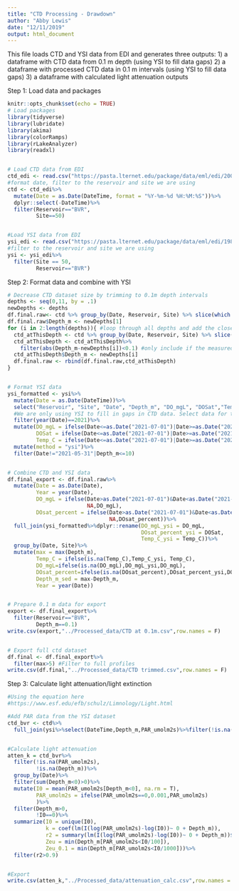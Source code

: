 ```yaml
---
title: "CTD Processing - Drawdown"
author: "Abby Lewis"
date: "12/11/2019"
output: html_document
---
```


This file loads CTD and YSI data from EDI and generates three outputs: 
1) a dataframe with CTD data from 0.1 m depth (using YSI to fill data gaps)
2) a dataframe with processed CTD data in 0.1 m intervals (using YSI to fill data gaps)
3) a dataframe with calculated light attenuation outputs

Step 1: Load data and packages
```r
knitr::opts_chunk$set(echo = TRUE)
# Load packages
library(tidyverse)
library(lubridate)
library(akima)
library(colorRamps)
library(rLakeAnalyzer)
library(readxl)


# Load CTD data from EDI
ctd_edi <- read.csv("https://pasta.lternet.edu/package/data/eml/edi/200/13/27ceda6bc7fdec2e7d79a6e4fe16ffdf")
#format date, filter to the reservoir and site we are using
ctd <- ctd_edi%>%
  mutate(Date = as.Date(DateTime, format = "%Y-%m-%d %H:%M:%S"))%>%
  dplyr::select(-DateTime)%>%
  filter(Reservoir=="BVR", 
         Site==50)


#Load YSI data from EDI
ysi_edi <- read.csv("https://pasta.lternet.edu/package/data/eml/edi/198/9/b3bd353312f9e37ca392e2a5315cc9da")
#filter to the reservoir and site we are using
ysi <- ysi_edi%>%
  filter(Site == 50,
         Reservoir=="BVR")
```


Step 2: Format data and combine with YSI
```r
# Decrease CTD dataset size by trimming to 0.1m depth intervals
depths <- seq(0,11, by = .1)
newDepths <- depths
df.final.raw<- ctd %>% group_by(Date, Reservoir, Site) %>% slice(which.min(abs(as.numeric(Depth_m) - depths[1]))) #Create a new dataframe
df.final.raw$Depth_m <- newDepths[1]
for (i in 2:length(depths)){ #loop through all depths and add the closest values to the final dataframe
  ctd_atThisDepth <- ctd %>% group_by(Date, Reservoir, Site) %>% slice(which.min(abs(as.numeric(Depth_m) - depths[i])))
  ctd_atThisDepth <- ctd_atThisDepth%>%
    filter(abs(Depth_m-newDepths[i])<0.1) #only include if the measured depth is within 0.1 of the depth we are labeling it
  ctd_atThisDepth$Depth_m <- newDepths[i]
  df.final.raw <- rbind(df.final.raw,ctd_atThisDepth)
}


# Format YSI data
ysi_formatted <- ysi%>%
  mutate(Date = as.Date(DateTime))%>%
  select("Reservoir", "Site", "Date", "Depth_m", "DO_mgL", "DOSat","Temp_C")%>%
  #We are only using YSI to fill in gaps in CTD data. Select data for those gaps here
  filter(year(Date)==2021)%>%
  mutate(DO_mgL = ifelse(Date<=as.Date("2021-07-01")|Date>=as.Date("2021-12-01"),NA,DO_mgL),
         DOSat = ifelse(Date<=as.Date("2021-07-01")|Date>=as.Date("2021-12-01"),NA,DOSat),
         Temp_C = ifelse(Date<=as.Date("2021-07-01")|Date>=as.Date("2021-12-01"),NA,Temp_C))%>%
  mutate(method = "ysi")%>%
  filter(Date!="2021-05-31"|Depth_m<=10)


# Combine CTD and YSI data
df.final_export <- df.final.raw%>%
  mutate(Date = as.Date(Date),
         Year = year(Date),
         DO_mgL = ifelse(Date>as.Date("2021-07-01")&Date<as.Date("2021-12-01"),
                         NA,DO_mgL),
         DOsat_percent = ifelse(Date>as.Date("2021-07-01")&Date<as.Date("2021-12-01"),
                                NA,DOsat_percent))%>%
  full_join(ysi_formatted%>%dplyr::rename(DO_mgL_ysi = DO_mgL,
                                          DOsat_percent_ysi = DOSat,
                                          Temp_C_ysi = Temp_C))%>%
  group_by(Date, Site)%>%
  mutate(max = max(Depth_m),
         Temp_C = ifelse(is.na(Temp_C),Temp_C_ysi, Temp_C),
         DO_mgL=ifelse(is.na(DO_mgL),DO_mgL_ysi,DO_mgL),
         DOsat_percent=ifelse(is.na(DOsat_percent),DOsat_percent_ysi,DOsat_percent),
         Depth_m_sed = max-Depth_m,
         Year = year(Date))


# Prepare 0.1 m data for export
export <- df.final_export%>%
  filter(Reservoir=="BVR",
         Depth_m==0.1)
write.csv(export,"../Processed_data/CTD at 0.1m.csv",row.names = F)


# Export full ctd dataset
df.final <- df.final_export%>%
  filter(max>5) #Filter to full profiles
write.csv(df.final,"../Processed_data/CTD trimmed.csv",row.names = F)
```


Step 3: Calculate light attenuation/light extinction
```r
#Using the equation here
#https://www.esf.edu/efb/schulz/Limnology/Light.html

#Add PAR data from the YSI dataset
ctd_bvr <- ctd%>%
  full_join(ysi%>%select(DateTime,Depth_m,PAR_umolm2s)%>%filter(!is.na(PAR_umolm2s))%>%rename(Date = DateTime)%>%mutate(Date=as.Date(Date)))


#Calculate light attenuation
atten_k = ctd_bvr%>%
  filter(!is.na(PAR_umolm2s),
         !is.na(Depth_m))%>%
  group_by(Date)%>%
  filter(sum(Depth_m<0)>0)%>%
  mutate(I0 = mean(PAR_umolm2s[Depth_m<0], na.rm = T),
         PAR_umolm2s = ifelse(PAR_umolm2s==0,0.001,PAR_umolm2s)
         )%>%
  filter(Depth_m>0,
         !I0==0)%>%
  summarize(I0 = unique(I0),
            k = coef(lm(I(log(PAR_umolm2s)-log(I0))~ 0 + Depth_m)),
            r2 = summary(lm(I(log(PAR_umolm2s)-log(I0))~ 0 + Depth_m))$r.squared,
            Zeu = min(Depth_m[PAR_umolm2s<I0/100]),
            Zeu_0.1 = min(Depth_m[PAR_umolm2s<I0/1000]))%>%
  filter(r2>0.9)


#Export
write.csv(atten_k,"../Processed_data/attenuation_calc.csv",row.names = F)
```
